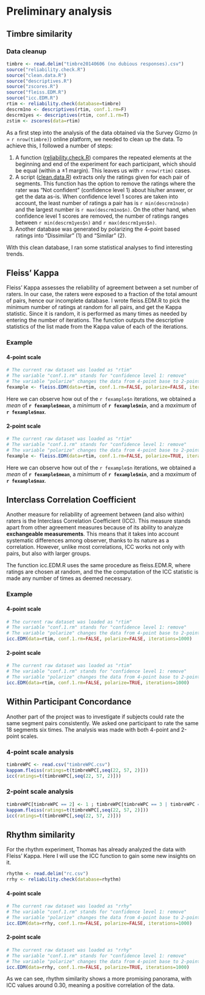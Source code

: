 Preliminary analysis
========================================================
Timbre similarity
-------------------------------------------------------

### Data cleanup

```r
timbre <- read.delim("timbre20140606 (no dubious responses).csv")
source("reliability.check.R")
source("clean.data.R")
source("descriptives.R")
source("zscores.R")
source("fleiss.EDM.R")
source("icc.EDM.R")
rtim <- reliability.check(database=timbre)
descrm1no <- descriptives(rtim, conf.1.rm=F)
descrm1yes <- descriptives(rtim, conf.1.rm=T)
zstim <- zscores(data=rtim)
```
As a first step into the analysis of the data obtained via the Survey Gizmo (*n* = `r nrow(timbre)`) online
platform, we needed to clean up the data. To achieve this, I followed a number of
steps:

1. A function ([reliability.check.R](https://github.com/dilopez1/Cleaning_scripts_R/blob/master/reliability.check.R))
compares the repeated elements at the beginning and end of the experiment for each participant, which
should be equal (within a ±1 margin). This leaves us with `r nrow(rtim)` cases.
2. A script ([clean.data.R](https://github.com/dilopez1/Cleaning_scripts_R/blob/master/clean.data.R)) extracts only the ratings given for each pair of segments. This function has the option to remove the ratings where the rater was "Not confident"
(confidence level 1) about his/her answer, or get the data as-is. When confidence level 1
scores are taken into account, the least number of ratings a pair has is `r min(descrm1no$n)`
and the largest number is `r max(descrm1no$n)`. On the other hand, when confidence level
1 scores are removed, the number of ratings ranges between `r min(descrm1yes$n)` and
`r max(descrm1yes$n)`.
3. Another database was generated by polarizing the 4-point based ratings into
"Dissimilar" (1) and "Similar" (2).

With this clean database, I ran some statistical analyses to find interesting trends.

## Fleiss' Kappa

Fleiss' Kappa assesses the reliability of agreement between a set number of raters. 
In our case, the raters were exposed to a fraction of the total amount of pairs,
hence our incomplete database. I wrote fleiss.EDM.R to pick the minimum number of ratings
at random for all pairs, and get the Kappa statistic. Since it is random, it is performed
as many times as needed by entering the number of iterations. The function outputs
the descriptive statistics of the list made from the Kappa value of each of the
iterations.

### Example
#### 4-point scale
```r
# The current raw dataset was loaded as "rtim"
# The variable "conf.1.rm" stands for "confidence level 1: remove"
# The variable "polarize" changes the data from 4-point base to 2-point base.
fexample <- fleiss.EDM(data=rtim, conf.1.rm=FALSE, polarize=FALSE, iterations=1000)
```

Here we can observe how out of the `r fexample$n` iterations, we obtained a *mean*
of **`r fexample$mean`**, a *minimum* of **`r fexample$min`**, and a *maximum* of **`r fexample$max`**.

#### 2-point scale
```r
# The current raw dataset was loaded as "rtim"
# The variable "conf.1.rm" stands for "confidence level 1: remove"
# The variable "polarize" changes the data from 4-point base to 2-point base.
fexample <- fleiss.EDM(data=rtim, conf.1.rm=FALSE, polarize=TRUE, iterations=1000)
```

Here we can observe how out of the `r fexample$n` iterations, we obtained a *mean*
of **`r fexample$mean`**, a *minimum* of **`r fexample$min`**, and a *maximum* of **`r fexample$max`**.

## Interclass Correlation Coefficient

Another measure for reliability of agreement between (and also within) raters is
the Interclass Correlation Coefficient (ICC). This measure stands apart from other
agreement measures because of its ability to analyze **exchangeable measurements**.
This means that it takes into account systematic differences among observer, thanks
to its nature as a correlation. However, unlike most correlations, ICC works not only with pairs,
but also with larger groups.

The function icc.EDM.R uses the same procedure as fleiss.EDM.R, where ratings are
chosen at random, and the the computation of the ICC statistic is made any number
of times as deemed necessary.

### Example
#### 4-point scale
```r
# The current raw dataset was loaded as "rtim"
# The variable "conf.1.rm" stands for "confidence level 1: remove"
# The variable "polarize" changes the data from 4-point base to 2-point base.
icc.EDM(data=rtim, conf.1.rm=FALSE, polarize=FALSE, iterations=1000)
```

#### 2-point scale
```r
# The current raw dataset was loaded as "rtim"
# The variable "conf.1.rm" stands for "confidence level 1: remove"
# The variable "polarize" changes the data from 4-point base to 2-point base.
icc.EDM(data=rtim, conf.1.rm=FALSE, polarize=TRUE, iterations=1000)
```

## Within Participant Concordance
Another part of the project was to investigate if subjects could rate the same
segment pairs consistently. We asked one participant to rate the same 18 segments
six times. The analysis was made with both 4-point and 2-point scales.

### 4-point scale analysis

```r
timbreWPC <- read.csv("timbreWPC.csv")
kappam.fleiss(ratings=t(timbreWPC[,seq(22, 57, 2)]))
icc(ratings=t(timbreWPC[,seq(22, 57, 2)]))
```

### 2-point scale analysis

```r
timbreWPC[timbreWPC == 2] <- 1 ; timbreWPC[timbreWPC == 3 | timbreWPC == 4] <- 2
kappam.fleiss(ratings=t(timbreWPC[,seq(22, 57, 2)]))
icc(ratings=t(timbreWPC[,seq(22, 57, 2)]))
```

Rhythm similarity
-------------------------------------------------------

For the rhythm experiment, Thomas has already analyzed the data with Fleiss' Kappa.
Here I will use the ICC function to gain some new insights on it.

```r
rhythm <- read.delim("rc.csv")
rrhy <- reliability.check(database=rhythm)
```

#### 4-point scale
```r
# The current raw dataset was loaded as "rrhy"
# The variable "conf.1.rm" stands for "confidence level 1: remove"
# The variable "polarize" changes the data from 4-point base to 2-point base.
icc.EDM(data=rrhy, conf.1.rm=FALSE, polarize=FALSE, iterations=1000)
```

#### 2-point scale
```r
# The current raw dataset was loaded as "rrhy"
# The variable "conf.1.rm" stands for "confidence level 1: remove"
# The variable "polarize" changes the data from 4-point base to 2-point base.
icc.EDM(data=rrhy, conf.1.rm=FALSE, polarize=TRUE, iterations=1000)
```

As we can see, rhythm similarity shows a more promising panorama, with ICC values 
around 0.30, meaning a positive correlation of the data.